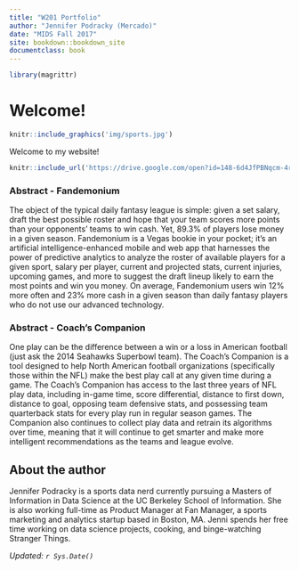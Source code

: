 ```yaml
---
title: "W201 Portfolio"
author: "Jennifer Podracky (Mercado)"
date: "MIDS Fall 2017"
site: bookdown::bookdown_site
documentclass: book
---
```


<!-- This won't be displayed but it will initialize your R session. Add any R libraries you need here. -->
```r
library(magrittr)
```


# Welcome! {-}

<!-- You can include images saved within your repo... -->
```r
knitr::include_graphics('img/sports.jpg')
```

Welcome to my website!

<!-- Below this line is just examples of how you can embed video from Google Drive. First you have to enable sharing, then just get the object ID which is that long string between d/ and /preview and will also be appended to any sharing link you generate for your video. -->
<p>
```r
knitr::include_url('https://drive.google.com/open?id=148-6d4JfPBNqcm-4r2fjys0Gzp5buPUt/preview')
```

### Abstract - Fandemonium {-}

The object of the typical daily fantasy league is simple: given a set salary, draft the best possible roster and hope that your team scores more points than your opponents' teams to win cash. Yet, 89.3% of players lose money in a given season. Fandemonium is a Vegas bookie in your pocket; it's an artificial intelligence-enhanced mobile and web app that harnesses the power of predictive analytics to analyze the roster of available players for a given sport, salary per player, current and projected stats, current injuries, upcoming games, and more to suggest the draft lineup likely to earn the most points and win you money. On average, Fandemonium users win 12% more often and 23% more cash in a given season than daily fantasy players who do not use our advanced technology.

### Abstract - Coach's Companion {-}

One play can be the difference between a win or a loss in American football (just ask the 2014 Seahawks Superbowl team). The Coach's Companion is a tool designed to help North American football organizations (specifically those within the NFL) make the best play call at any given time during a game. The Coach's Companion has access to the last three years of NFL play data, including in-game time, score differential, distance to first down, distance to goal, opposing team defensive stats, and possessing team quarterback stats for every play run in regular season games. The Companion also continues to collect play data and retrain its algorithms over time, meaning that it will continue to get smarter and make more intelligent recommendations as the teams and league evolve. 
  
## About the author {-}

Jennifer Podracky is a sports data nerd currently pursuing a Masters of Information in Data Science at the UC Berkeley School of Information. She is also working full-time as Product Manager at Fan Manager, a sports marketing and analytics startup based in Boston, MA. Jenni spends her free time working on data science projects, cooking, and binge-watching Stranger Things.

*Updated: `r Sys.Date()`*
